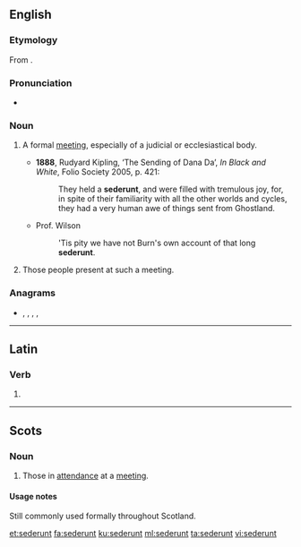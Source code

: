 ==English==

===Etymology===
From {{etyl|la|en}} {{m|la|sederunt||there were sitting}}.

===Pronunciation===
* {{a|UK}} {{IPA|/sɪˈdɪəɹənt/|lang=en}}

===Noun===
{{en-noun}}

# {{lb|en|Scotland}} A formal [[meeting]], especially of a judicial or ecclesiastical body.
#* '''1888''', Rudyard Kipling, ‘The Sending of Dana Da’, ''In Black and White'', Folio Society 2005, p. 421:
#*: They held a '''sederunt''', and were filled with tremulous joy, for, in spite of their familiarity with all the other worlds and cycles, they had a very human awe of things sent from Ghostland.
#* Prof. Wilson
#*: 'Tis pity we have not Burn's own account of that long '''sederunt'''.
# {{lb|en|Scotland}} Those people present at such a meeting.

===Anagrams===
* {{l|en|dentures}}, {{l|en|endurest}}, {{l|en|tsundere}}, {{l|en|underset}}, {{l|en|unrested}}

----

==Latin==

===Verb===
{{la-verb-form|sēdērunt}}

# {{conjugation of|sedeō||3|p|perf|act|ind|lang=la}}

----

==Scots==

===Noun===
{{sco-noun|-}}

# Those in [[attendance]] at a [[meeting]].

====Usage notes====
Still commonly used formally throughout Scotland.

[[et:sederunt]]
[[fa:sederunt]]
[[ku:sederunt]]
[[ml:sederunt]]
[[ta:sederunt]]
[[vi:sederunt]]